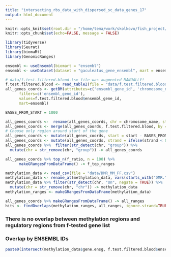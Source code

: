```yaml
---
title: "intersecting_rbs_data_with_dispersed_sc_data_genes_17"
output: html_document
---
```



```r
knitr::opts_knit$set(root.dir = "/home/tema/work/skolkovo/fish_project/")
knitr::opts_chunk$set(echo=FALSE, message = FALSE)
```

```r
library(tidyverse)
library(Seurat)
library(biomaRt)
library(GenomicRanges)
```

```r
ensembl <- useEnsembl(biomart = "ensembl")
ensembl <- useDataset(dataset = "gaculeatus_gene_ensembl", mart = ensembl)

# data/f.test.filtered.blood.tsv file was augmented MANUALLY!
f.test.filtered.blood <- read_table2(file = "data/f.test.filtered.blood.tsv")
all_genes_coords <- getBM(attributes=c('ensembl_gene_id', 'chromosome_name', 'start_position', 'end_position', 'strand'),
      filters=c('ensembl_gene_id'),
      values=f.test.filtered.blood$ensembl_gene_id,
      mart=ensembl)
```

```r
BASES_FROM_START = 1000

all_genes_coords <-  rename(all_genes_coords, chr = chromosome_name, start = start_position, end = end_position)
all_genes_coords <- merge(all_genes_coords, f.test.filtered.blood, by = "ensembl_gene_id")
# Choose only region around start of the gene
all_genes_coords <- mutate(all_genes_coords, start = start - BASES_FROM_START, end = start + BASES_FROM_START)
all_genes_coords <- mutate(all_genes_coords, strand = ifelse(strand < 0, "-", "+"))
all_genes_coords %>%  filter(str_detect(chr, "group")) %>% 
  mutate(chr = str_remove(chr, "group")) -> all_genes_coords
```

```r
all_genes_coords %>% top_n(f_ratio, n = 100) %>% 
      makeGRangesFromDataFrame() -> f_top_ranges
```

```r
methylation_data <- read_csv(file = "data/DMR_MM_FF.csv")
methylation_data <- rename_at(methylation_data, vars(starts_with("DMR.")), ~str_replace(., "DMR.", ""))
methylation_data %>% filter(str_detect(chr, "Un", negate = TRUE)) %>% 
  mutate(chr = str_remove(chr, "chr")) -> methylation_data 
methylation_ranges <- makeGRangesFromDataFrame(methylation_data)
```

```r

all_genes_coords %>% makeGRangesFromDataFrame() -> all_ranges
hits <- findOverlaps(methylation_ranges, all_ranges, ignore.strand=TRUE)

```

### There is no overlap between methylation regions and regulatory regions from f-tested gene list

### Overlap by ENSEMBL IDs

```r
paste0(intersect(methylation_data$gene.ensg, f.test.filtered.blood$ensembl_gene_id))
```

